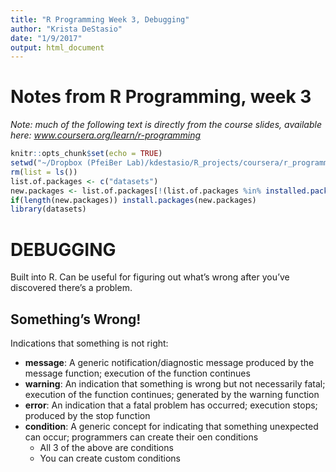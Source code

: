 ```yaml
---
title: "R Programming Week 3, Debugging"
author: "Krista DeStasio"
date: "1/9/2017"
output: html_document
---
```

# Notes from R Programming, week 3
*Note: much of the following text is directly from the course slides, available here: [www.coursera.org/learn/r-programming](www.coursera.org/learn/r-programming)*
```r
knitr::opts_chunk$set(echo = TRUE)
setwd("~/Dropbox (PfeiBer Lab)/kdestasio/R_projects/coursera/r_programming/")
rm(list = ls())
list.of.packages <- c("datasets")
new.packages <- list.of.packages[!(list.of.packages %in% installed.packages()[,"Package"])]
if(length(new.packages)) install.packages(new.packages)
library(datasets)
```
# DEBUGGING
Built into R. Can be useful for figuring out what's wrong after you've discovered there's a problem. 

## Something's Wrong!
Indications that something is not right:

- **message**: A generic notification/diagnostic message produced by the message function; execution of the function continues
- **warning**: An indication that something is wrong but not necessarily fatal; execution of the function continues; generated by the warning function
- **error**: An indication that a fatal problem has occurred; execution stops; produced by the stop function
- **condition**: A generic concept for indicating that something unexpected can occur; programmers can create their oen conditions
    + All 3 of the above are conditions
    + You can create custom conditions
